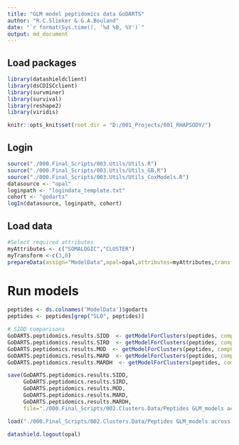 ```yaml
---
title: "GLM model peptidomics data GoDARTS"
author: "R.C.Slieker & G.A.Bouland"
date: "`r format(Sys.time(), '%d %B, %Y')`"
output: md_document
---
```


## Load packages

```r
library(datashieldclient)
library(dsCDISCclient)
library(survminer)
library(survival)
library(reshape2)
library(viridis)

knitr::opts_knit$set(root.dir = "D:/001_Projects/001_RHAPSODY/")
```

## Login

```r
source("./000.Final_Scripts/003.Utils/Utils.R")
source("./000.Final_Scripts/003.Utils/Utils_GB.R")
source("./000.Final_Scripts/003.Utils/Utils_CoxModels.R")
datasource <- "opal"
loginpath <- "logindata_template.txt"
cohort <- "godarts"
logIn(datasource, loginpath, cohort)
```
 
## Load data

```r
#Select required attributes 
myAttributes <- c("SOMALOGIC","CLUSTER")
myTransform <-c(3,0)
prepareData(assign="ModelData",opal=opal,attributes=myAttributes,transformVector=myTransform)
```

# Run models 

```r
peptides <- ds.colnames('ModelData')$godarts
peptides <- peptides[grep("SL0", peptides)]

# SIDD comparisons
GoDARTS.peptidomics.results.SIDD  <- getModelForClusters(peptides, compCluster=2, refCluster="3,4,5,6")
GoDARTS.peptidomics.results.SIRD  <- getModelForClusters(peptides, compCluster=3, refCluster="2,4,5,6")
GoDARTS.peptidomics.results.MOD  <- getModelForClusters(peptides, compCluster=4, refCluster="2,3,5,6")
GoDARTS.peptidomics.results.MARD  <- getModelForClusters(peptides, compCluster=5, refCluster="2,3,4,6")
GoDARTS.peptidomics.results.MARDH  <- getModelForClusters(peptides, compCluster=6, refCluster="2,3,4,5")

save(GoDARTS.peptidomics.results.SIDD, 
     GoDARTS.peptidomics.results.SIRD, 
     GoDARTS.peptidomics.results.MOD, 
     GoDARTS.peptidomics.results.MARD, 
     GoDARTS.peptidomics.results.MARDH, 
     file="./000.Final_Scripts/002.Clusters.Data/Peptides GLM_models across clusters_FDB_GoDARTS_OneVsAll.RData")
```

```r
load("./000.Final_Scripts/002.Clusters.Data/Peptides GLM_models across clusters_FDB_GoDARTS_OneVsAll.RData")
```

```r
datashield.logout(opal)
```